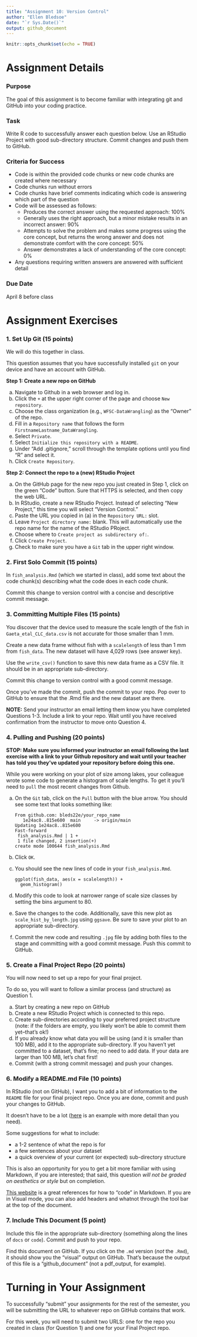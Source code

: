 ```yaml
---
title: "Assignment 10: Version Control"
author: "Ellen Bledsoe"
date: "`r Sys.Date()`"
output: github_document
---
```


```r
knitr::opts_chunk$set(echo = TRUE)
```

# Assignment Details

### Purpose

The goal of this assignment is to become familiar with integrating git and GitHub into your coding practice.

### Task

Write R code to successfully answer each question below. Use an RStudio Project with good sub-directory structure. Commit changes and push them to GitHub.

### Criteria for Success

-   Code is within the provided code chunks or new code chunks are created where necessary
-   Code chunks run without errors
-   Code chunks have brief comments indicating which code is answering which part of the question
-   Code will be assessed as follows:
    -   Produces the correct answer using the requested approach: 100%
    -   Generally uses the right approach, but a minor mistake results in an incorrect answer: 90%
    -   Attempts to solve the problem and makes some progress using the core concept, but returns the wrong answer and does not demonstrate comfort with the core concept: 50%
    -   Answer demonstrates a lack of understanding of the core concept: 0%
-   Any questions requiring written answers are answered with sufficient detail

### Due Date

April 8 before class

# Assignment Exercises

### 1. Set Up Git (15 points)

We will do this together in class.

This question assumes that you have successfully installed `git` on your device and have an account with GitHub.

**Step 1: Create a new repo on GitHub**

a.  Navigate to Github in a web browser and log in.
b.  Click the `+` at the upper right corner of the page and choose `New repository`.
c.  Choose the class organization (e.g., `WFSC-DataWrangling`) as the "Owner" of the repo.
d.  Fill in a `Repository name` that follows the form `FirstnameLastname_DataWrangling`.
e.  Select `Private`.
f.  Select `Initialize this repository with a README`.
g.  Under "Add .gitignore," scroll through the template options until you find "R" and select it.
h.  Click `Create Repository`.

**Step 2: Connect the repo to a (new) RStudio Project**

a.  On the GitHub page for the new repo you just created in Step 1, click on the green "Code" button. Sure that HTTPS is selected, and then copy the web URL.
b.  In RStudio, create a new RStudio Project. Instead of selecting "New Project," this time you will select "Version Control."
c.  Paste the URL you copied in (a) in the `Repository URL:` slot.
d.  Leave `Project directory name:` blank. This will automatically use the repo name for the name of the RStudio PRoject.
e.  Choose where to `Create project as subdirectory of:`.
f.  Click `Create Project`.
g.  Check to make sure you have a `Git` tab in the upper right window.

### 2. First Solo Commit (15 points)

In `fish_analysis.Rmd` (which we started in class), add some text about the code chunk(s) describing what the code does in each code chunk.

Commit this change to version control with a concise and descriptive commit message.

### 3. Committing Multiple Files (15 points)

You discover that the device used to measure the scale length of the fish in `Gaeta_etal_CLC_data.csv` is not accurate for those smaller than 1 mm.

Create a new data frame without fish with a `scalelength` of less than 1 mm from `fish_data`. The new dataset will have 4,029 rows (see answer key).

Use the `write_csv()` function to save this new data frame as a CSV file. It should be in an appropriate sub-directory.

Commit this change to version control with a good commit message.

Once you've made the commit, push the commit to your repo. Pop over to GitHub to ensure that the .Rmd file and the new dataset are there.

**NOTE:** Send your instructor an email letting them know you have completed Questions 1-3. Include a link to your repo. Wait until you have received confirmation from the instructor to move onto Question 4.

### 4. Pulling and Pushing (20 points)

**STOP: Make sure you informed your instructor an email following the last exercise with a link to your Github repository and wait until your teacher has told you they've updated your repository before doing this one.**

While you were working on your plot of size among lakes, your colleague wrote some code to generate a histogram of scale lengths. To get it you'll need to `pull` the most recent changes from Github.

a.  On the `Git` tab, click on the `Pull` button with the blue arrow. You should see some text that looks something like:

    ```         
    From github.com: bleds22e/your_repo_name
       1e24ac8..815e600  main     -> origin/main
    Updating 1e24ac8..815e600
    Fast-forward
     fish_analysis.Rmd | 1 +
     1 file changed, 2 insertion(+)
    create mode 100644 fish_analysis.Rmd
    ```

b.  Click `OK`.

c.  You should see the new lines of code in your `fish_analysis.Rmd`.

    ```         
    ggplot(fish_data, aes(x = scalelength)) +
      geom_histogram()
    ```

d.  Modify this code to look at narrower range of scale size classes by setting the bins argument to 80.

e.  Save the changes to the code. Additionally, save this new plot as `scale_hist_by_length.jpg` using `ggsave`. Be sure to save your plot to an appropriate sub-directory.

f.  Commit the new code and resulting `.jpg` file by adding both files to the stage and committing with a good commit message. Push this commit to GitHub.

### 5. Create a Final Project Repo (20 points)

You will now need to set up a repo for your final project.

To do so, you will want to follow a similar process (and structure) as Question 1.

a.  Start by creating a new repo on GitHub
b.  Create a new RStudio Project which is connected to this repo.
c.  Create sub-directories according to your preferred project structure (note: if the folders are empty, you likely won't be able to commit them yet--that's ok!)
d.  If you already know what data you will be using (and it is smaller than 100 MB), add it to the appropriate sub-directory. If you haven't yet committed to a dataset, that's fine; no need to add data. If your data are larger than 100 MB, let's chat first!
e.  Commit (with a strong commit message) and push your changes.

### 6. Modify a README.md File (10 points)

In RStudio (not on GitHub), I want you to add a bit of information to the `README` file for your final project repo. Once you are done, commit and push your changes to GitHub.

It doesn't have to be a lot ([here](https://github.com/Big-Biodiversity-Collaborative/west-virginia-white) is an example with more detail than you need).

Some suggestions for what to include:

-   a 1-2 sentence of what the repo is for
-   a few sentences about your dataset
-   a quick overview of your current (or expected) sub-directory structure

This is also an opportunity for you to get a bit more familiar with using Markdown, if you are interested; that said, this question *will not be graded on aesthetics or style* but on completion.

[This website](https://www.markdownguide.org/basic-syntax/) is a great references for how to "code" in Markdown. If you are in Visual mode, you can also add headers and whatnot through the tool bar at the top of the document.

### 7. Include This Document (5 point)

Include this file in the appropriate sub-directory (something along the lines of `docs` or `code`). Commit and push to your repo.

Find this document on GitHub. If you click on the `.md` version (*not* the `.Rmd`), it should show you the "visual" output on GitHub. That's because the output of this file is a "github_document" (not a pdf_output, for example).

# Turning in Your Assignment

To successfully "submit" your assignments for the rest of the semester, you will be submitting the URL to whatever repo on GitHub contains that work.

For this week, you will need to submit two URLS: one for the repo you created in class (for Question 1) and one for your Final Project repo.
